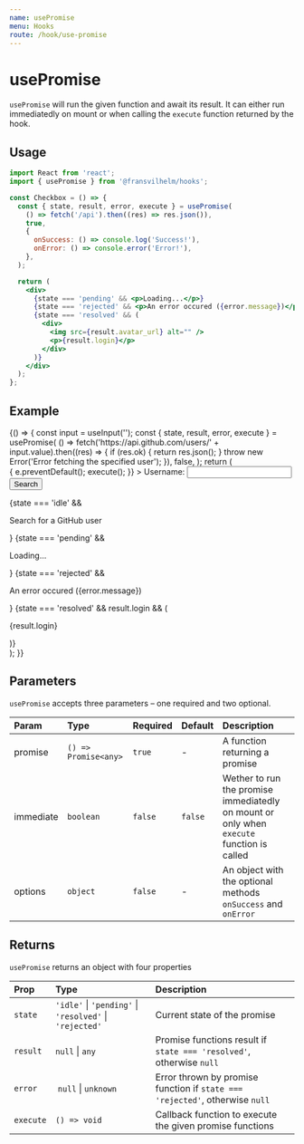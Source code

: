 ```yaml
---
name: usePromise
menu: Hooks
route: /hook/use-promise
---
```



# usePromise

`usePromise` will run the given function and await its result. It can either run
immediatedly on mount or when calling the `execute` function returned by the
hook.

## Usage

```jsx
import React from 'react';
import { usePromise } from '@fransvilhelm/hooks';

const Checkbox = () => {
  const { state, result, error, execute } = usePromise(
    () => fetch('/api').then((res) => res.json()),
    true,
    {
      onSuccess: () => console.log('Success!'),
      onError: () => console.error('Error!'),
    },
  );

  return (
    <div>
      {state === 'pending' && <p>Loading...</p>}
      {state === 'rejected' && <p>An error occured ({error.message})</p>}
      {state === 'resolved' && (
        <div>
          <img src={result.avatar_url} alt="" />
          <p>{result.login}</p>
        </div>
      )}
    </div>
  );
};
```

## Example

<Playground>
  {() => {
    const input = useInput('');
    const { state, result, error, execute } = usePromise(
      () =>
        fetch('https://api.github.com/users/' + input.value).then((res) => {
          if (res.ok) {
            return res.json();
          }
          throw new Error('Error fetching the specified user');
        }),
      false,
    );
    return (
      <div>
        <form
          onSubmit={(e) => {
            e.preventDefault();
            execute();
          }}
        >
          <label>
            <span>Username:</span>
            <input type="search" {...input} />
          </label>
          <button type="submit">Search</button>
        </form>
        {state === 'idle' && <p>Search for a GitHub user</p>}
        {state === 'pending' && <p>Loading...</p>}
        {state === 'rejected' && <p>An error occured ({error.message})</p>}
        {state === 'resolved' && result.login && (
          <div>
            <img src={result.avatar_url} alt="" />
            <p>{result.login}</p>
          </div>
        )}
      </div>
    );
  }}
</Playground>

## Parameters

`usePromise` accepts three parameters – one required and two optional.

| Param     | Type                 | Required | Default | Description                                                                               |
| :-------- | :------------------- | :------- | :------ | :---------------------------------------------------------------------------------------- |
| promise   | `() => Promise<any>` | `true`   | -       | A function returning a promise                                                            |
| immediate | `boolean`            | `false`  | `false` | Wether to run the promise immediatedly on mount or only when `execute` function is called |
| options   | `object`             | `false`  | -       | An object with the optional methods `onSuccess` and `onError`                             |

## Returns

`usePromise` returns an object with four properties

| Prop      | Type                                                    | Description                                                                  |
| :-------- | :------------------------------------------------------ | :--------------------------------------------------------------------------- |
| `state`   | `'idle'` \| `'pending'` \| `'resolved'` \| `'rejected'` | Current state of the promise                                                 |
| `result`  | `null` \| `any`                                         | Promise functions result if `state === 'resolved'`, otherwise `null`         |
| `error`   |  `null` \| `unknown`                                    | Error thrown by promise function if `state === 'rejected'`, otherwise `null` |
| `execute` | `() => void`                                            | Callback function to execute the given promise functions                     |
